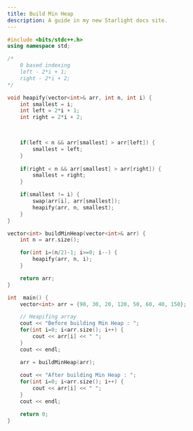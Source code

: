 ```yaml
---
title: Build Min Heap
description: A guide in my new Starlight docs site.
---
```


```c++
#include <bits/stdc++.h>
using namespace std;

/*
    0 based indexing
    left - 2*i + 1;
    right - 2*i + 2;    
*/

void heapify(vector<int>& arr, int n, int i) {
    int smallest = i;
    int left = 2*i + 1;
    int right = 2*i + 2;

    

    if(left < n && arr[smallest] > arr[left]) {
        smallest = left;
    }
            
    if(right < n && arr[smallest] > arr[right]) {
        smallest = right;
    }

    if(smallest != i) {
        swap(arr[i], arr[smallest]);
        heapify(arr, n, smallest);
    }
}

vector<int> buildMinHeap(vector<int>& arr) {
    int n = arr.size();

    for(int i=(n/2)-1; i>=0; i--) {
        heapify(arr, n, i);
    }

    return arr;
}

int  main() {
    vector<int> arr = {90, 30, 20, 120, 50, 60, 40, 150};

    // Heapifing array
    cout << "Before building Min Heap : ";
    for(int i=0; i<arr.size(); i++) {
        cout << arr[i] << " ";
    }
    cout << endl;

    arr = buildMinHeap(arr);
    
    cout << "After building Min Heap : ";
    for(int i=0; i<arr.size(); i++) {
        cout << arr[i] << " ";
    }
    cout << endl;

    return 0;
}
```